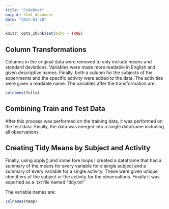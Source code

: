 ```yaml
---
title: "CodeBook"
output: html_document
date: "2023-03-28"
---
```


```r
knitr::opts_chunk$set(echo = TRUE)
```

## Column Transformations

Columns in the original data were removed to only include means and standard deviations. Variables were made more readable in English and given descriptive names. Finally, both a column for the subjects of the experiments and the specific activity were added to the data. The activities were given a readable name. The variables after the transformation are:

```r
colnames(fullx)
```

## Combining Train and Test Data

After this process was performed on the training data, it was performed on the test data. Finally, the data was merged into a single dataframe including all observations

## Creating Tidy Means by Subject and Activity

Finally, using apply() and some fore loops I created a dataframe that had a summary of the means for every variable for a single subject and a summary of every variable for a single activity. These were given unique identifiers of the subject or the activity for the observations. Finally it was exported as a .txt file named "tidy.txt"

The variable names are:

```r
colnames(temp)
```